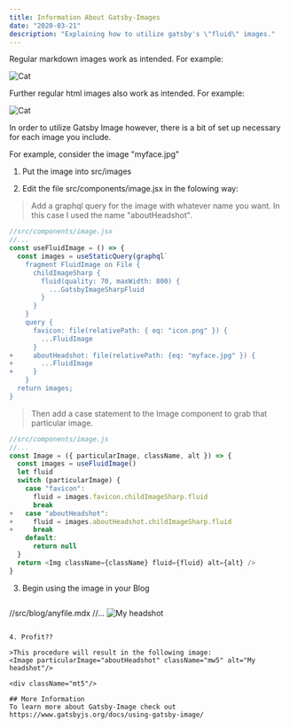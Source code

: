 ```yaml
---
title: Information About Gatsby-Images
date: "2020-03-21"
description: "Explaining how to utilize gatsby's \"fluid\" images."
---
```


Regular markdown images work as intended.
For example:

![Cat](https://images.unsplash.com/photo-1519052537078-e6302a4968d4?ixlib=rb-1.2.1&ixid=eyJhcHBfaWQiOjEyMDd9&auto=format&fit=crop&w=500&q=60)

Further regular html images also work as intended.
For example:

<img src="https://images.unsplash.com/photo-1519052537078-e6302a4968d4?ixlib=rb-1.2.1&ixid=eyJhcHBfaWQiOjEyMDd9&auto=format&fit=crop&w=500&q=60" alt="Cat" />

<div className="mt5"/>

In order to utilize Gatsby Image however, there is a bit of set up necessary for each image you include.

For example, consider the image "myface.jpg"

1. Put the image into src/images

2. Edit the file src/components/image.jsx in the folowing way:

>Add a graphql query for the image with whatever name you want. In this case I used the name "aboutHeadshot".
```js
//src/components/image.jsx
//...
const useFluidImage = () => {
  const images = useStaticQuery(graphql`
    fragment FluidImage on File {
      childImageSharp {
        fluid(quality: 70, maxWidth: 800) {
          ...GatsbyImageSharpFluid
        }
      }
    }
    query {
      favicon: file(relativePath: { eq: "icon.png" }) {
        ...FluidImage
      }
+     aboutHeadshot: file(relativePath: {eq: "myface.jpg" }) {
+       ...FluidImage
+     }
    }
  return images;
}
```

>Then add a case statement to the Image component to grab that particular image.
```js
//src/components/image.js
//...
const Image = ({ particularImage, className, alt }) => {
  const images = useFluidImage()
  let fluid
  switch (particularImage) {
    case "favicon":
      fluid = images.favicon.childImageSharp.fluid
      break
+   case "aboutHeadshot":
+     fluid = images.aboutHeadshot.childImageSharp.fluid
+     break
    default:
      return null
  }
  return <Img className={className} fluid={fluid} alt={alt} />
}
```

3. Begin using the image in your Blog

>```js
//src/blog/anyfile.mdx
//...
<Image particularImage="aboutHeadshot" className="mw5" alt="My headshot"/>
```

4. Profit??

>This procedure will result in the following image:
<Image particularImage="aboutHeadshot" className="mw5" alt="My headshot"/>

<div className="mt5"/>

## More Information
To learn more about Gatsby-Image check out https://www.gatsbyjs.org/docs/using-gatsby-image/

